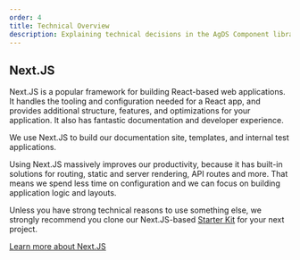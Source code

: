 ```yaml
---
order: 4
title: Technical Overview
description: Explaining technical decisions in the AgDS Component library
---
```


## Next.JS

Next.JS is a popular framework for building React-based web applications. It handles the tooling and configuration needed for a React app, and provides additional structure, features, and optimizations for your application. It also has fantastic documentation and developer experience.

We use Next.JS to build our documentation site, templates, and internal test applications.

Using Next.JS massively improves our productivity, because it has built-in solutions for routing, static and server rendering, API routes and more. That means we spend less time on configuration and we can focus on building application logic and layouts.

Unless you have strong technical reasons to use something else, we strongly recommend you clone our Next.JS-based [Starter Kit]() for your next project.

[Learn more about Next.JS](https://nextjs.org/)
